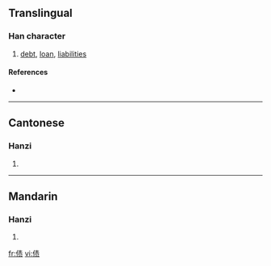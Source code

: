 {{also|債}}
==Translingual==

===Han character===
{{Han char|rn=9|rad=人|as=08|sn=10|four=|canj=人手一人 (OQMO)}}

# [[debt]], [[loan]], [[liabilities]]

====References====
* {{Han ref|kx=0109.171|hdz=10170.020|uh=503A|ud=20538}}

----

==Cantonese==

===Hanzi===
{{yue-hanzi|jyut=|y=jaai3}}

# {{defn|Cantonese}}

----

==Mandarin==

===Hanzi===
{{cmn-hanzi|tra=債|pin=[[zhài]] ([[zhai4]])|wg=chai<sup>4</sup>}}

# {{defn|Mandarin}}

[[fr:债]]
[[vi:债]]
